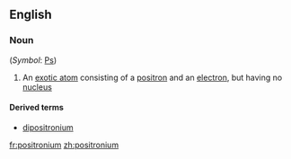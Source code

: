 ==English==

===Noun===
{{wikipedia}}
{{en-noun}} (''Symbol'': [[Ps]])

#{{physics}} An [[exotic atom]] consisting of a [[positron]] and an [[electron]], but having no [[nucleus]]

====Derived terms====
*[[dipositronium]]

[[fr:positronium]]
[[zh:positronium]]